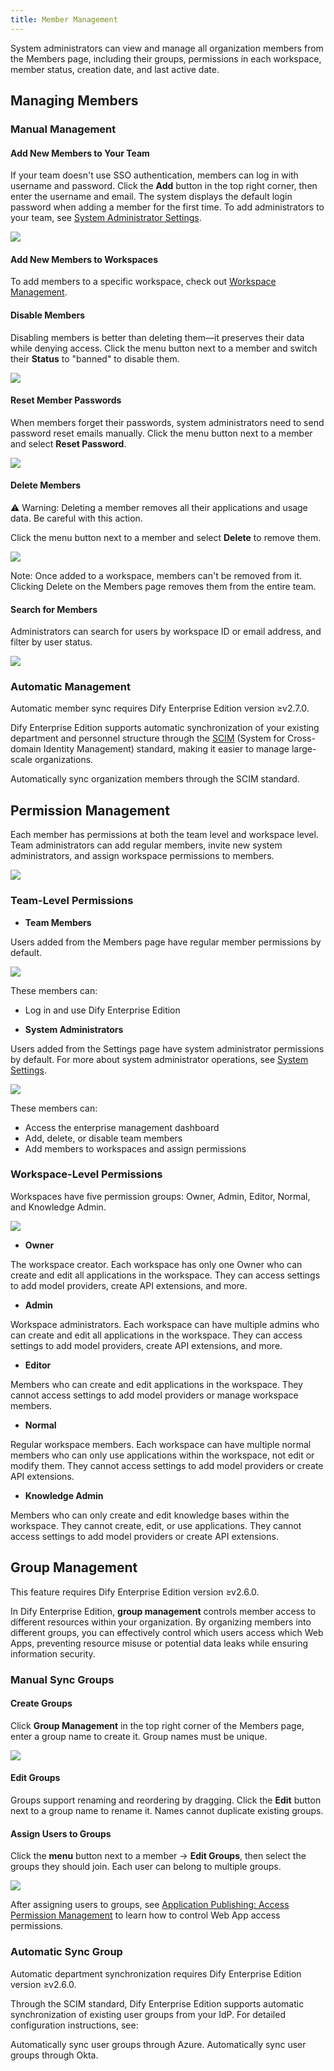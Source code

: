 ```yaml
---
title: Member Management
---
```


System administrators can view and manage all organization members from the Members page, including their groups, permissions in each workspace, member status, creation date, and last active date.

## Managing Members

### Manual Management

#### Add New Members to Your Team

If your team doesn't use SSO authentication, members can log in with username and password. Click the **Add** button in the top right corner, then enter the username and email. The system displays the default login password when adding a member for the first time. To add administrators to your team, see [System Administrator Settings](/administrator-guide/system-settings#).

![](https://assets-docs.dify.ai/2025/05/3e4c5dad9b527e2bada27aa0ecaed5a6.png)

#### Add New Members to Workspaces

To add members to a specific workspace, check out [Workspace Management](/administrator-guide/workspace-management).

#### Disable Members

Disabling members is better than deleting them—it preserves their data while denying access. Click the menu button next to a member and switch their **Status** to "banned" to disable them.

![](https://assets-docs.dify.ai/2025/05/7f2bc586e6d322d2a5883c643822522b.png)

#### Reset Member Passwords

When members forget their passwords, system administrators need to send password reset emails manually. Click the menu button next to a member and select **Reset Password**.

![](https://assets-docs.dify.ai/2025/05/f394f56556a5675710a86efc8bebd24a.png)

#### Delete Members

⚠️ Warning: Deleting a member removes all their applications and usage data. Be careful with this action.

Click the menu button next to a member and select **Delete** to remove them.

![](https://assets-docs.dify.ai/2025/05/2a40fc714d72bfff8af6571b3b395fa5.png)

Note: Once added to a workspace, members can't be removed from it. Clicking Delete on the Members page removes them from the entire team.

#### Search for Members

Administrators can search for users by workspace ID or email address, and filter by user status.

![](https://assets-docs.dify.ai/2025/05/6122923b1662f51431d246ab659e101e.png)

### Automatic Management

<Info>
  Automatic member sync requires Dify Enterprise Edition version ≥v2.7.0.
</Info>

Dify Enterprise Edition supports automatic synchronization of your existing department and personnel structure through the [SCIM](https://scim.cloud/) (System for Cross-domain Identity Management) standard, making it easier to manage large-scale organizations.

<Card title="Automatic Member Sync" icon="user" href="/en-us/administrator-guide/members/synchronization/sync-team-members">
  Automatically sync organization members through the SCIM standard.
</Card>

## Permission Management

Each member has permissions at both the team level and workspace level. Team administrators can add regular members, invite new system administrators, and assign workspace permissions to members.

![](https://assets-docs.dify.ai/2025/04/60a427910a4f698d4b62e4aa0098ff55.png)

### Team-Level Permissions

- **Team Members**

Users added from the Members page have regular member permissions by default.

![](https://assets-docs.dify.ai/2025/05/f067bb3150ee71948ee73f3149064dc0.png)

These members can:
- Log in and use Dify Enterprise Edition

- **System Administrators**

Users added from the Settings page have system administrator permissions by default. For more about system administrator operations, see [System Settings](/administrator-guide/system-settings).

![](https://assets-docs.dify.ai/2025/05/1bbffcce17bc31b5550cf842421772fa.png)

These members can:
- Access the enterprise management dashboard
- Add, delete, or disable team members
- Add members to workspaces and assign permissions

### Workspace-Level Permissions

Workspaces have five permission groups: Owner, Admin, Editor, Normal, and Knowledge Admin.

![](https://assets-docs.dify.ai/2025/05/c0407ec77c4461a9b5402fd12147ad83.png)

- **Owner**

The workspace creator. Each workspace has only one Owner who can create and edit all applications in the workspace. They can access settings to add model providers, create API extensions, and more.

- **Admin**

Workspace administrators. Each workspace can have multiple admins who can create and edit all applications in the workspace. They can access settings to add model providers, create API extensions, and more.

- **Editor**

Members who can create and edit applications in the workspace. They cannot access settings to add model providers or manage workspace members.

- **Normal**

Regular workspace members. Each workspace can have multiple normal members who can only use applications within the workspace, not edit or modify them. They cannot access settings to add model providers or create API extensions.

- **Knowledge Admin**

Members who can only create and edit knowledge bases within the workspace. They cannot create, edit, or use applications. They cannot access settings to add model providers or create API extensions.

## Group Management

<Info>
  This feature requires Dify Enterprise Edition version ≥v2.6.0.
</Info>

In Dify Enterprise Edition, **group management** controls member access to different resources within your organization. By organizing members into different groups, you can effectively control which users access which Web Apps, preventing resource misuse or potential data leaks while ensuring information security.

### Manual Sync Groups

#### Create Groups

Click **Group Management** in the top right corner of the Members page, enter a group name to create it. Group names must be unique.

![](https://assets-docs.dify.ai/2025/04/cb14986e1d2346aff6c5e321ced7cff7.png)

#### Edit Groups

Groups support renaming and reordering by dragging. Click the **Edit** button next to a group name to rename it. Names cannot duplicate existing groups.

#### Assign Users to Groups

Click the **menu** button next to a member → **Edit Groups**, then select the groups they should join. Each user can belong to multiple groups.

![](https://assets-docs.dify.ai/2025/04/2e20d0adc2cbeb1267b6b1639c1ec677.png)

After assigning users to groups, see [Application Publishing: Access Permission Management](/zh-cn/user-guide/application-publishing/permission-management) to learn how to control Web App access permissions.

### Automatic Sync Group

<Info>
  Automatic department synchronization requires Dify Enterprise Edition version ≥v2.6.0.
</Info>

Through the SCIM standard, Dify Enterprise Edition supports automatic synchronization of existing user groups from your IdP. For detailed configuration instructions, see:

<CardGroup cols={2}>
  <Card title="Azure" icon="microsoft" href="/zh-cn/administrator-guide/members/azure#6-sync-user-groups">
    Automatically sync user groups through Azure.
  </Card>

  <Card title="Okta" icon="key" href="/zh-cn/administrator-guide/members/okta#5-assign-users-and-groups">
    Automatically sync user groups through Okta.
  </Card>
</CardGroup>
